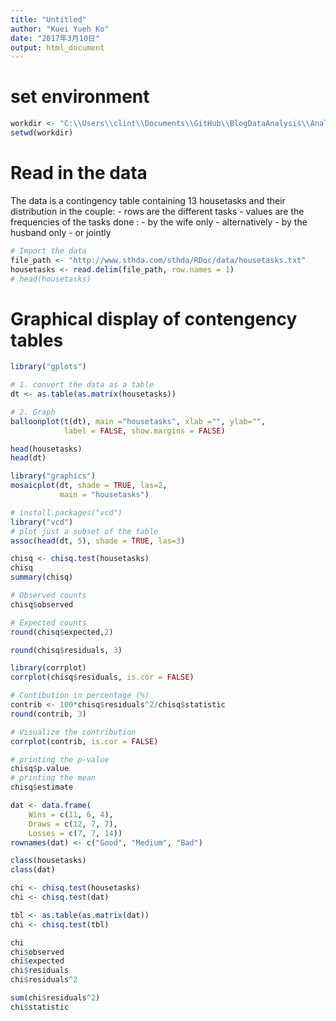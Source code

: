 ```yaml
---
title: "Untitled"
author: "Kuei Yueh Ko"
date: "2017年3月10日"
output: html_document
---
```


# set environment
```r
workdir <- "C:\\Users\\clint\\Documents\\GitHub\\BlogDataAnalysis\\Analysis"
setwd(workdir)
```

# Read in the data
The data is a contingency table containing 13 housetasks and their distribution in the couple:
- rows are the different tasks
- values are the frequencies of the tasks done :
- by the wife only
- alternatively
- by the husband only
- or jointly
```r
# Import the data
file_path <- "http://www.sthda.com/sthda/RDoc/data/housetasks.txt"
housetasks <- read.delim(file_path, row.names = 1)
# head(housetasks)
```

# Graphical display of contengency tables
```r
library("gplots")

# 1. convert the data as a table
dt <- as.table(as.matrix(housetasks))

# 2. Graph
balloonplot(t(dt), main ="housetasks", xlab ="", ylab="",
            label = FALSE, show.margins = FALSE)
```


```r
head(housetasks)
head(dt)
```

```r
library("graphics")
mosaicplot(dt, shade = TRUE, las=2,
           main = "housetasks")
```

```r
# install.packages("vcd")
library("vcd")
# plot just a subset of the table
assoc(head(dt, 5), shade = TRUE, las=3)
```

```r
chisq <- chisq.test(housetasks)
chisq
summary(chisq)
```

```r
# Observed counts
chisq$observed
```

```r
# Expected counts
round(chisq$expected,2)
```

```r
round(chisq$residuals, 3)
```

```r
library(corrplot)
corrplot(chisq$residuals, is.cor = FALSE)
```

```r
# Contibution in percentage (%)
contrib <- 100*chisq$residuals^2/chisq$statistic
round(contrib, 3)
```

```r
# Visualize the contribution
corrplot(contrib, is.cor = FALSE)
```

```r
# printing the p-value
chisq$p.value
# printing the mean
chisq$estimate
```



```r
dat <- data.frame(
    Wins = c(11, 6, 4),
    Draws = c(12, 7, 7),
    Losses = c(7, 7, 14))
rownames(dat) <- c("Good", "Medium", "Bad")
```

```r
class(housetasks)
class(dat)

chi <- chisq.test(housetasks)
chi <- chisq.test(dat)

tbl <- as.table(as.matrix(dat))
chi <- chisq.test(tbl)

chi
chi$observed
chi$expected
chi$residuals
chi$residuals^2

sum(chi$residuals^2)
chi$statistic
```

